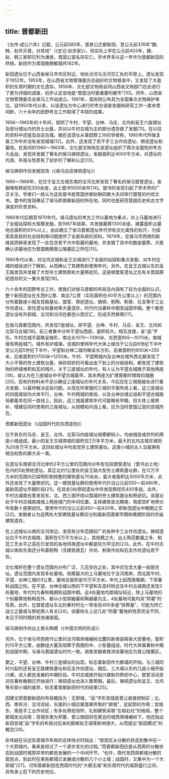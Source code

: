```yaml
---
---
---
```

title: 晋都新田
---




《左传·成公六年》记载，公元前585年，晋景公迁都新田，至公元前376年“魏、韩、赵共灭晋，分其地”（《史记·赵世家》）。但实际上早在公元前403年，魏、赵、韩三家即已列为诸侯，晋国公室名存实亡。学术界多以这一年作为晋都新田的终结，新田作为晋国晚期都城共182年。

新田遗址位于山西省侯马市市区附近，地处汾河与浍河交汇处的平原上。遗址发现于1952年。1955年，在山西省文物管理委员会组织的文物普查中，又发现了大面积的东周时期的文化遗存。1956年，文化部文物局会同山西省文物部门在此进行了更为详细的调查，初步认定该地是“晋国当时极重要的都市”[10]。同年，山西省文物管理委员会侯马工作站成立。1961年，国务院公布其为全国重点文物保护单位。自1950年代以来，以该遗址为中心进行的考古调查发掘和研究工作一直未曾间断，六十余年的田野考古工作取得了丰硕的成果。

1956～1965年的十年间，探明了牛村、平望、台神、马庄、北坞和呈王六座城址及部分城址内的夯土台基，并对以牛村古城为主的部分遗存做了发掘[11]。在以往的资料中还提及白店古城。据在该遗址从事田野工作的学者称，1980年代所做复查工作中并没有发现城墙[12]。此外，还发现了若干手工业作坊遗址、祭祀遗址和墓地。在其间的1960～1963年，文化部文物局在该遗址组织了两次全国性的考古大会战，发现并发掘了著名的侯马铸铜遗址，发掘面积近4000平方米，对遗址的内涵、布局与性质有了初步的了解和认定[13]。



侯马铸铜作坊发掘现场（《侯马白店铸铜遗址》）

1965～1966年，在位于呈王古城东南的浍河北岸发现了著名的侯马盟誓遗址，发掘埋牲祭祀坑300余座，出土盟书5000余件[14]。盟书的发现引起了学术界的广泛关注，学者们一般认为这些盟书是晋国世卿赵鞅同卿大夫间举行盟誓的约信文书。盟书的发现确证了侯马即晋都新田的所在地，同时也是研究晋国历史和古文字演变的珍贵资料。

1960年代后期至1970年代，侯马遗址的考古工作以墓地为重点，对上马墓地进行了全面钻探和大规模发掘。到1987年结束，共发掘墓葬1300余座，揭露面积占墓地总面积的93％以上，由此确立了侯马晋都遗址年代学和文化属性的标尺，为探索其居民的社会结构等问题提供了全面系统的资料。1979年，在侯马市西南的新绛县西柳泉发现了一处包含若干大中型墓的墓地，并发掘了其中的数座墓葬，大致确认该墓地应为晋国晚期晋公陵墓区之所在[15]。

1980年代以来，对北坞古城和呈王古城进行了全面的钻探和重点发掘，对牛村古城的城垣进行了解剖，从而确认了其建筑和使用年代。另外，在呈王古城以东的呈王路发现并发掘了大型夯土建筑群和大量祭祀坑，这是继盟誓遗址之后有关晋国祭祀遗存的又一重大发现[16]。

六十余年的田野考古工作，使我们对侯马晋都的布局及内涵有了较为全面的认识。整个新田遗址在东西9公里、南北7公里（实际面积在40平方公里以上）的范围内分布着数座小城及宫殿基址，盟誓、祭祀遗址，铸铜、制陶、制骨、石圭等手工业作坊遗址，居住遗址和墓地等大量遗存，时代约当春秋中期至战国早期。整个都邑遗址没有外郭城，浍河和汾河在都邑以西交汇，形成天然屏障[17]。

在侯马晋都范围内，共发现7座城址，即平望、台神、牛村、马庄、呈王、北坞和北郭马古城[18]。前三者集中分布于遗址西部，面积较大，相互连接，呈“品”字形。牛村古城平面略呈梯形，南北长1070～1390米，东西宽955～1070米。南城墙有两座城门，城外有护城壕。该城的使用年代大体上相当于公元前6世纪下半叶至公元前5世纪下半叶。平望和台神二城均略呈长方形，前者面积约900米×250米，后者面积约1700米×1250米。牛村、平望两城内及台神古城外西北都发现了大小不等的夯土建筑台基，保存较好的可看出由下到上的分级结构，都发现了建筑物的坍塌堆积和瓦的残片。关于三座城址的年代，有人认为平望古城晚于其他两座[19]，或认为在三座城址中平望古城最早，其余两座为扩建晋都时增筑的城圈[20]。现有的材料尚不足以确证三座城址的年代关系，今后应在三城相接处进行重点发掘，以最终解决这些问题。从现在所掌握的三城的平面布局上看，这三座城址的四面城垣均大体平行，台神、牛村两城的南垣，以及台神古城北垣和平望古城南垣都基本在同一直线上。因此，这三城虽建筑年代可能略有早晚，但大体上属修补、增建后同时使用的三座城址。从规模和内涵上看，应为当时晋国公室的宫城所在。



晋都新田遗址（《战国时代的东西差别》）

位于其东的马庄、呈王、北坞、北郭马四座城址规模都较小，均由相连或并列的两座小城组成。最小的呈王古城南城的面积仅2万多平方米，最大的北坞古城东城则为20余万平方米。这四处城址中均发现夯土建筑基址。这类小城的主人当属拥有相当权势的卿大夫一类。

在遗址东南部浍河北岸约2平方公里的范围内分布有包括盟誓遗址（盟书出土地）在内的5处祭祀遗址。其正北约1公里处的呈王路大型夯土建筑基址群，在12万平方米的范围内已探明形制规整的建筑基址70余处，最大者面积达3000平方米，此外还发现了大量祭祀坑。这一建筑基址群的使用年代约当公元前550～前480年，属新田遗址早期阶段[21]。在其余3处祭祀遗址中共发现祭祀坑400多座。此外，牛村古城南也曾发现东、北、西三面环绕以围墙的夯土建筑基址和祭祀坑。该基址处于牛村古城南城墙上两座城门的中间位置，主体建筑坐北朝南，南部空旷地带分布有数十座祭祀坑。使用年代约当公元前450～前420年，即新田遗址中晚期之交[22]。发掘者认为这两处大型建筑基址群应分别属新田晋都早期和晚期阶段的宗庙建筑遗存。

在上述城址以南的浍河岸边，发现有分布范围较广的各种手工业作坊遗址。铸铜遗址位于牛村古城南，面积在5万平方米以上，其规模之大、出土陶范数量之多、制范工艺水平之高在已发现的各地同类遗址中都是较为罕见的[23]。此外，在牛村古城以南和东南还分布着制陶（含建筑用瓦）作坊、制骨作坊和石圭作坊遗址若干处。

文化堆积在整个遗址范围内分布广泛，几无空白之处，其中应包含大量一般居住址。遗址范围内发现多处墓地。规模最大的上马墓地位于浍河南岸，西北距牛村、平望、台神三城约3公里，墓地总面积逾10万平方米。年代上起西周晚期，下至春秋战国之际。在平望、台神古城以西的下平望和东高村附近及牛村古城南还发现3处墓地，年代均为春秋晚期到战国中期。这4处墓地均距城址较近，除上马墓地的个别墓葬规格稍高外，都以小型铜器墓和陶器墓为主，4处墓地可能均具“邦墓”的性质。此外，在盟誓遗址东北的秦村村北一带发现400多座“排葬墓”，可能为阵亡战士之墓或与祭祀用人有关[24]。该墓地与上述几处“邦墓”墓地的性质完全不同，未见于同时期的其他诸侯国。



侯马铸铜作坊出土兽头陶模（《中国文明的形成》）

另外，位于侯马市西南15公里的浍河南岸峨嵋岭北麓的新绛县柳泉大型墓地，面积约15平方公里，由数组大墓及陪葬于周围的中、小型墓组成，时代大体属春秋中期到战国中期，与侯马晋国遗址时代一致。调查发掘者推测该墓地应为晋公陵墓区。

要之，平望、台神、牛村三座城址的出现，标志着新田作为都城的开始。与三城同时兴起的还有呈王路建筑基址和石圭作坊遗址。随后，三大城以东的几座小城开始兴建。进入都邑发展的中期阶段，牛村古城南开始兴建新的祭祀中心，盟誓活动至迟在春秋晚期已开始进行；铸铜遗址也进入繁荣期。最后，铸铜遗址和呈王、北坞等东部小城的废弃，标志着晋都新田时代的结束[25]。

田建文把晋都新田的布局概括为：无郭城，“品”字形宫城是晋公直接控制区；北、西、南有汾、浍河流经，东面的小城应属晋卿所筑的“卿城”，足起郭的作用；宫城东、南是手工业作坊区；有多处祭祀场所，礼制建筑采取“左祖右社”的格局，整个都城坐北向南；宫城东南为邦墓，晋公陵园则在更远的城西南峨嵋岭下。他还指出新田宫城“品”字形的布局对后来的邯郸赵王城等影响很大，从而提出“新田模式”的概念[26]。

俞伟超在论述东周城市布局的总体特点时指出：“居民区从分散的状态到集中在一个大郭城内，看来是经过了一个逐步变化的过程。”而晋都新田应是从西周的分散状态到战国时城郭并举的都邑发展的一个中间环节，“也许，商代至西周都城分散的居民点，到此时在某些都城已发展成分散的几个小土城；战国时，又集中为一个大郭城”[27]。可知晋都新田在西周时代的“大都无城”和东周时代的城郭盛行之间，具有承上启下的历史地位。